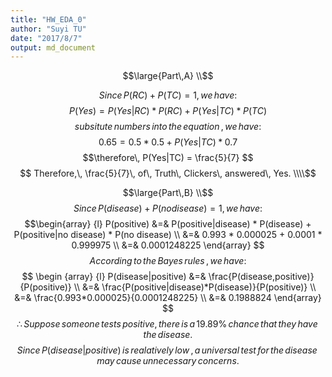 ```yaml
---
title: "HW_EDA_0"
author: "Suyi TU"
date: "2017/8/7"
output: md_document
---
```


$$\large{Part\,A} \\$$

$$Since\,P(RC)+P(TC) = 1, we\,have: $$
$$ P(Yes) = P(Yes|RC)*P(RC) + P(Yes|TC)*P(TC) $$
$$subsitute \,numbers\,into\,the\,equation\,,we\,have: $$
$$ 0.65 = 0.5*0.5 + P(Yes|TC)*0.7 $$
$$\therefore\, P(Yes|TC) = \frac{5}{7} $$
$$ Therefore,\, \frac{5}{7}\, of\, Truth\, Clickers\, answered\, Yes. \\\\$$

$$\large{Part\,B} \\$$
$$Since\, P(disease) + P(no disease) = 1, we\, have:$$
$$\begin{array}
{l}
P(positive) &=& P(positive|disease) * P(disease) + P(positive|no disease) * P(no disease) \\ 
            &=& 0.993 * 0.000025 + 0.0001 * 0.999975 \\
            &=& 0.0001248225
\end{array}
$$
$$ According\, to\, the\, Bayes\, rules\,, we\, have: $$
$$ \begin {array}
{l}
P(disease|positive) &=& \frac{P(disease,positive)}{P(positive)} \\
                    &=& \frac{P(positive|disease)*P(disease)}{P(positive)} \\
                    &=& \frac{0.993*0.000025}{0.0001248225} \\
                    &=& 0.1988824
\end{array}
$$
$$\therefore \,Suppose\,someone\,tests\,positive,\, there\, is\,a\,19.89\%\,chance\,that\,they\,have\,the\,disease. $$
$$Since\, P(disease|positive)\,is\,realatively\,low\,,\,a\,universal\,test\,for\,the\,disease\,may\,cause\,unnecessary\,concerns.$$



